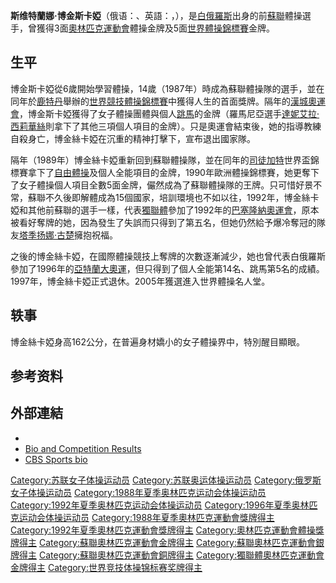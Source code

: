{{Infobox gymnast
|name= 斯維特蘭娜·博金斯卡婭
|image=Svetlana Boginskaya.jpg
|fullname= Svetlana Lioubov Boginskaya
|nickname= 白俄羅斯的天鵝、體操場的女神
|country={{BLR}}
|formercountry={{EUN}}, {{URS}}
|birth_date= {{birth date and age|mf=yes|1973|02|09}}
|birth_place=[[蘇聯|蘇聯]][[明斯克|明斯克]]
|hometown=
|residence=
|death_date=
|death_place=
|height=162 cm
|discipline=WAG
|level=Senior International Elite
|natlteam=
|club=
|gym=
|collegeteam=
|headcoach= 
|formercoach= 
|music=
|eponymousskills=
|retired= 1997
|show-medals = yes
|medaltemplates= <!-- see [[Template:MedalRelatedTemplates|Template:MedalRelatedTemplates]] -->
{{MedalCount
|[[奧林匹克運動會|奧林匹克運動會]]|3|1|1
|[[世界競技體操錦標賽|世界競技體操錦標賽]]|5|3|1
|[[歐洲競技體操錦標賽|歐洲競技體操錦標賽]]|9|1|0
|[[體操世界盃|體操世界盃]]|1|1|1
|[[友好運動會|友好運動會]]|2|1|1
|'''Total'''|'''20'''|'''7'''|'''4'''
}}
{{MedalCountry|{{USSR}}}}
{{MedalCompetition|[[奧林匹克運動會|奧林匹克運動會]]}}
[[File:Olympic_rings.svg|center]]
{{MedalGold|[[1988年夏季奧林匹克運動會|1988 漢城]]|團體}}
{{MedalGold|[[1988年夏季奧林匹克運動會|1988 漢城]]|跳馬}}
{{MedalSilver|[[1988年夏季奧林匹克運動會|1988 漢城]]|自由體操}}
{{MedalBronze|[[1988年夏季奧林匹克運動會|1988 漢城]]|全能}}
{{MedalCompetition|[[世界競技體操錦標賽|世界競技體操錦標賽]]}}
{{MedalGold|1989 司徒加特|團體}}
{{MedalGold|1989 司徒加特|個人全能}}
{{MedalGold|1989 司徒加特|自由體操}}
{{MedalGold|1991 印第安納波利斯|團體}}
{{MedalGold|1991 印第安納波利斯|平衡木}}
{{MedalSilver|1987 鹿特丹|團體}}
{{MedalSilver|1991 印第安納波利斯|個人全能}}
{{MedalBronze|1987 鹿特丹|平衡木}}
{{MedalCompetition|歐洲競技體操錦標賽}}
{{MedalGold|1989 布魯塞爾|個人全能}}
{{MedalGold|1989 布魯塞爾|跳馬}}
{{MedalGold|1989 布魯塞爾|自由體操}}
{{MedalGold|1990 雅典|個人全能}}
{{MedalGold|1990 雅典|跳馬}}
{{MedalGold|1990 雅典|高低槓}}
{{MedalGold|1990 雅典|平衡木}}
{{MedalGold|1990 雅典|自由體操}}
{{MedalCompetition|[[體操世界盃|體操世界盃]]}}
{{MedalGold|1990 布魯塞爾|自由體操}}
{{MedalSilver|1990 布魯塞爾|個人全能}}
{{MedalBronze|1990 布魯塞爾|跳馬}}
{{MedalCompetition|[[友好運動會|友好運動會]]}}
{{MedalGold|1990 西雅圖|團體}}
{{MedalGold|1990 西雅圖|自由體操}}
{{MedalSilver|1990 西雅圖|個人全能}}
{{MedalBronze|1990 西雅圖|平衡木}}
{{MedalCountry|{{EUN}}}}
{{MedalCompetition|[[奧林匹克運動會|奧林匹克運動會]]}}
{{MedalGold|[[1992年夏季奧林匹克運動會|1992 巴塞隆納]]|團體}}
{{MedalCompetition|[[世界競技體操錦標賽|世界競技體操錦標賽]]}}
{{MedalSilver|1992 巴黎|跳馬}}
{{MedalCountry|{{BLR}}}}
{{MedalCompetition|歐洲競技體操錦標賽}}
{{MedalGold|1992 南特|平衡木}}
{{MedalSilver|1996 伯明罕|個人全能}}
}}

'''斯维特蘭娜·博金斯卡婭'''（俄语：{{lang|ru|Святлана Леанідаўна Багінская}}、英語：{{lang|en|Svetlana Leonidovna Boguinskaia}}，{{bd|1973年|2月9日}}），是[[白俄羅斯|白俄羅斯]]出身的前[[蘇聯|蘇聯]]體操選手，曾獲得3面[[奧林匹克運動會|奧林匹克運動會]]體操金牌及5面[[世界體操錦標賽|世界體操錦標賽]]金牌。

== 生平 ==
博金斯卡婭從6歲開始學習體操，14歲（1987年）時成為蘇聯體操隊的選手，並在同年於[[鹿特丹|鹿特丹]]舉辦的[[世界競技體操錦標賽|世界競技體操錦標賽]]中獲得人生的首面獎牌。隔年的[[漢城奧運會|漢城奧運會]]，博金斯卡婭獲得了女子體操團體與個人[[跳馬|跳馬]]的金牌（羅馬尼亞選手[[達妮艾拉·西莉華絲|達妮艾拉·西莉華絲]]則拿下了其他三項個人項目的金牌）。只是奧運會結束後，她的指導教練自殺身亡，博金絲卡婭在沉重的精神打擊下，宣布退出國家隊。

隔年（1989年）博金絲卡婭重新回到蘇聯體操隊，並在同年的[[司徒加特|司徒加特]]世界盃錦標賽拿下了[[自由體操|自由體操]]及個人全能項目的金牌，1990年歐洲體操錦標賽，她更奪下了女子體操個人項目全數5面金牌，儼然成為了蘇聯體操隊的王牌。只可惜好景不常，蘇聯不久後即解體成為15個國家，培訓環境也不如以往，1992年，博金絲卡婭和其他前蘇聯的選手一樣，代表[[獨聯體|獨聯體]]參加了1992年的[[巴塞隆納奧運會|巴塞隆納奧運會]]，原本被看好奪牌的她，因為發生了失誤而只得到了第五名，但她仍然給予爆冷奪冠的隊友[[塔季扬娜·古楚|塔季扬娜·古楚]]擁抱祝福。

之後的博金絲卡婭，在國際體操競技上奪牌的次數逐漸減少，她也曾代表白俄羅斯參加了1996年的[[亞特蘭大奧運|亞特蘭大奧運]]，但只得到了個人全能第14名、跳馬第5名的成績。1997年，博金絲卡婭正式退休。2005年獲選進入世界體操名人堂。

== 轶事 ==
博金絲卡婭身高162公分，在普遍身材嬌小的女子體操界中，特別醒目顯眼。

== 参考资料 ==
{{reflist}}

== 外部連結 ==
* {{Fig|id=817|name=Svetlana Boginskaya}}
* [http://www.gymn-forum.net/bios/women/boginskaya.html Bio and Competition Results] {{Wayback|url=http://www.gymn-forum.net/bios/women/boginskaya.html |date=20110723142514 }}
* [https://web.archive.org/web/20030415060031/http://cbs.sportsline.com/u/gymnastics/0597cbs/boguinskaia.htm CBS Sports bio]

{{奥林匹克运动会体操比赛竞技体操女子团体全能冠军|1988|1992}}
{{奥林匹克运动会体操比赛女子跳马冠军}}
{{世界體操錦標賽女子自由體操冠軍}}
{{世界體操錦標賽女子個人全能冠軍}}
{{世界體操錦標賽女子平衡木冠軍}}
{{世界竞技体操锦标赛女子团体全能冠军|1989|1991}}

{{Authority control}}
{{DEFAULTSORT:B}}
[[Category:苏联女子体操运动员|Category:苏联女子体操运动员]]
[[Category:苏联奥运体操运动员|Category:苏联奥运体操运动员]]
[[Category:俄罗斯女子体操运动员|Category:俄罗斯女子体操运动员]]
[[Category:1988年夏季奥林匹克运动会体操运动员|Category:1988年夏季奥林匹克运动会体操运动员]]
[[Category:1992年夏季奥林匹克运动会体操运动员|Category:1992年夏季奥林匹克运动会体操运动员]]
[[Category:1996年夏季奥林匹克运动会体操运动员|Category:1996年夏季奥林匹克运动会体操运动员]]
[[Category:1988年夏季奧林匹克運動會獎牌得主|Category:1988年夏季奧林匹克運動會獎牌得主]]
[[Category:1992年夏季奧林匹克運動會獎牌得主|Category:1992年夏季奧林匹克運動會獎牌得主]]
[[Category:奧林匹克運動會體操獎牌得主|Category:奧林匹克運動會體操獎牌得主]]
[[Category:蘇聯奧林匹克運動會金牌得主|Category:蘇聯奧林匹克運動會金牌得主]]
[[Category:蘇聯奧林匹克運動會銀牌得主|Category:蘇聯奧林匹克運動會銀牌得主]]
[[Category:蘇聯奧林匹克運動會銅牌得主|Category:蘇聯奧林匹克運動會銅牌得主]]
[[Category:獨聯體奧林匹克運動會金牌得主|Category:獨聯體奧林匹克運動會金牌得主]]
[[Category:世界竞技体操锦标赛奖牌得主|Category:世界竞技体操锦标赛奖牌得主]]